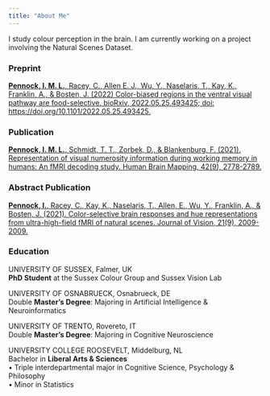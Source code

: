 ```yaml
---
title: "About Me"
---
```


I study colour perception in the brain. I am currently working on a project involving the Natural Scenes Dataset. 

### Preprint

[**Pennock, I. M. L.**, Racey, C., Allen E. J., Wu, Y., Naselaris, T., Kay, K., Franklin, A., & Bosten, J. (2022) Color-biased regions in the ventral visual pathway are food-selective. bioRxiv, 2022.05.25.493425; doi: https://doi.org/10.1101/2022.05.25.493425. ](https://www.biorxiv.org/content/10.1101/2022.05.25.493425v1)

### Publication

[**Pennock, I. M. L.**, Schmidt, T. T., Zorbek, D., & Blankenburg, F. (2021). Representation of visual numerosity information during working memory in humans: An fMRI decoding study. Human Brain Mapping, 42(9), 2778-2789.](https://onlinelibrary.wiley.com/doi/full/10.1002/hbm.25402)

### Abstract Publication

[**Pennock, I.**, Racey, C., Kay, K., Naselaris, T., Allen, E., Wu, Y., Franklin, A., & Bosten, J. (2021). Color-selective brain responses and hue representations from ultra-high-field fMRI of natural scenes. Journal of Vision, 21(9), 2009-2009.](https://jov.arvojournals.org/article.aspx?articleid=2776949)

### Education

UNIVERSITY OF SUSSEX, Falmer, UK<br>
**PhD Student** at the Sussex Colour Group and Sussex Vision Lab


UNIVERSITY OF OSNABRUECK, Osnabrueck, DE <br>
Double **Master’s Degree**: Majoring in Artificial Intelligence & Neuroinformatics     


UNIVERSITY OF TRENTO, Rovereto, IT <br>
Double **Master’s Degree**: Majoring in Cognitive Neuroscience


UNIVERSITY COLLEGE ROOSEVELT, Middelburg, NL<br>
Bachelor in **Liberal Arts & Sciences**	          
•	Triple interdepartmental major in Cognitive Science, Psychology & Philosophy<br>
•	Minor in Statistics


